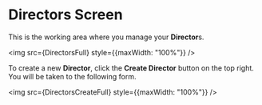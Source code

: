 
# Directors Screen

This is the working area where you manage your **Director**s.

<img src={DirectorsFull} style={{maxWidth: "100%"}} />

To create a new **Director**, click the **Create Director** button on the top right. You will be taken to the following form.

<img src={DirectorsCreateFull} style={{maxWidth: "100%"}} />
